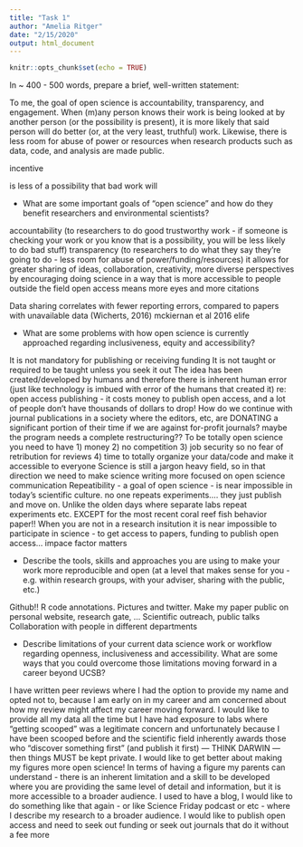 ```yaml
---
title: "Task 1"
author: "Amelia Ritger"
date: "2/15/2020"
output: html_document
---
```


```r
knitr::opts_chunk$set(echo = TRUE)
```

In ~ 400 - 500 words, prepare a brief, well-written statement: 

To me, the goal of open science is accountability, transparency, and engagement. When (m)any person knows their work is being looked at by another person (or the possibility is present), it is more likely that said person will do better (or, at the very least, truthful) work. Likewise, there is less room for abuse of power or resources when research products such as data, code, and analysis are made public. 

incentive

is less of a possibility that bad work will 

- What are some important goals of “open science” and how do they benefit researchers and environmental scientists? 

accountability (to researchers to do good trustworthy work - if someone is checking your work or you know that is a possibility, you will be less likely to do bad stuff)
transparency (to researchers to do what they say they're going to do - less room for abuse of power/funding/resources)
it allows for greater sharing of ideas, collaboration, creativity, more diverse perspectives by encouraging doing science in a way that is more accessible to people outside the field
open access means more eyes and more citations


Data sharing
correlates with fewer reporting errors, compared
to papers with unavailable data
(Wicherts, 2016) mckiernan et al 2016 elife

- What are some problems with how open science is currently approached regarding inclusiveness, equity and accessibility?

It is not mandatory for publishing or receiving funding
It is not taught or required to be taught unless you seek it out
The idea has been created/developed by humans and therefore there is inherent human error (just like technology is imbued with error of the humans that created it)
re: open access publishing - it costs money to publish open access, and a lot of people don't have thousands of dollars to drop! How do we continue with journal publications in a society where the editors, etc, are DONATING a significant portion of their time if we are against for-profit journals? maybe the program needs a complete restructuring??
To be totally open science you need to have 1) money 2) no competition 3) job security so no fear of retribution for reviews 4) time to totally organize your data/code and make it accessible to everyone
Science is still a jargon heavy field, so in that direction we need to make science writing more focused on open science communication 
Repeatibility - a goal of open science - is near impossible in today's scientific culture. no one repeats experiments.... they just publish and move on. Unlike the olden days where separate labs repeat experiments etc. EXCEPT for the most recent coral reef fish behavior paper!!
When you are not in a research insitution it is near impossible to participate in science - to get access to papers, funding to publish open access...
impace factor matters

- Describe the tools, skills and approaches you are using to make your work more reproducible and open (at a level that makes sense for you - e.g. within research groups, with your adviser, sharing with the public, etc.)

Github!! R code annotations. Pictures and twitter.
Make my paper public on personal website, research gate, ...
Scientific outreach, public talks
Collaboration with people in different departments

- Describe limitations of your current data science work or workflow regarding openness, inclusiveness and accessibility. What are some ways that you could overcome those limitations moving forward in a career beyond UCSB?

I have written peer reviews where I had the option to provide my name and opted not to, because I am early on in my career and am concerned about how my review might affect my career moving forward. 
I would like to provide all my data all the time but I have had exposure to labs where "getting scooped" was a legitimate concern and unfortunately because I have been scooped before and the scientific field inherently awards those who "discover something first" (and publish it first)  --- THINK DARWIN --- then things MUST be kept private.
I would like to get better about making my figures more open science! In terms of having a figure my parents can understand - there is an inherent limitation and a skill to be developed where you are providing the same level of detail and information, but it is more accessible to a broader audience.
I used to have a blog, I would like to do something like that again - or like Science Friday podcast or etc - where I describe my research to a broader audience.
I would like to publish open access and need to seek out funding or seek out journals that do it without a fee more
